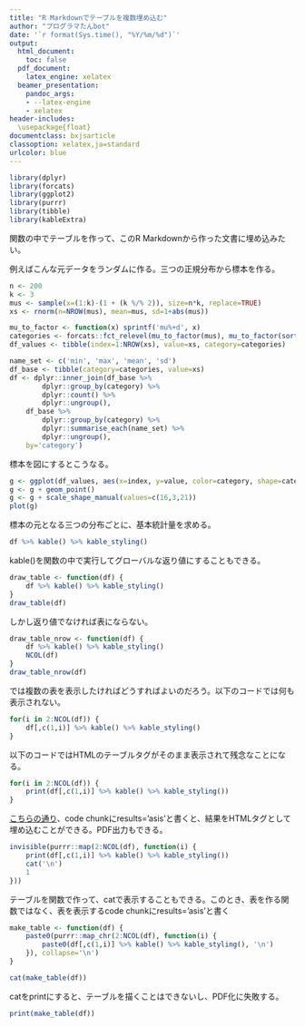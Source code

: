---
title: "R Markdownでテーブルを複数埋め込む"
author: "プログラマたんbot"
date: '`r format(Sys.time(), "%Y/%m/%d")`'
output:
  html_document:
    toc: false
  pdf_document:
    latex_engine: xelatex
  beamer_presentation:
    pandoc_args:
    - --latex-engine
    - xelatex
header-includes:
  \usepackage{float}
documentclass: bxjsarticle
classoption: xelatex,ja=standard
urlcolor: blue
---

```{r load, include=FALSE}
library(dplyr)
library(forcats)
library(ggplot2)
library(purrr)
library(tibble)
library(kableExtra)
```

関数の中でテーブルを作って、このR Markdownから作った文書に埋め込みたい。

例えばこんな元データをランダムに作る。三つの正規分布から標本を作る。

```{r prepare, echo=TRUE}
n <- 200
k <- 3
mus <- sample(x=(1:k)-(1 + (k %/% 2)), size=n*k, replace=TRUE)
xs <- rnorm(n=NROW(mus), mean=mus, sd=1+abs(mus))

mu_to_factor <- function(x) sprintf('mu%+d', x)
categories <- forcats::fct_relevel(mu_to_factor(mus), mu_to_factor(sort(unique(mus))))
df_values <- tibble(index=1:NROW(xs), value=xs, category=categories)

name_set <- c('min', 'max', 'mean', 'sd')
df_base <- tibble(category=categories, value=xs)
df <- dplyr::inner_join(df_base %>%
        dplyr::group_by(category) %>%
        dplyr::count() %>%
        dplyr::ungroup(),
    df_base %>%
        dplyr::group_by(category) %>%
        dplyr::summarise_each(name_set) %>%
        dplyr::ungroup(),
    by='category')
```

標本を図にするとこうなる。

```{r draw df, echo=FALSE}
g <- ggplot(df_values, aes(x=index, y=value, color=category, shape=category))
g <- g + geom_point()
g <- g + scale_shape_manual(values=c(16,3,21))
plot(g)
```

標本の元となる三つの分布ごとに、基本統計量を求める。

```{r print df, echo=TRUE}
df %>% kable() %>% kable_styling()
```

kable()を関数の中で実行してグローバルな返り値にすることもできる。

```{r draw_table, echo=TRUE}
draw_table <- function(df) {
    df %>% kable() %>% kable_styling()
}
draw_table(df)
```

しかし返り値でなければ表にならない。

```{r draw_table_nrow, echo=TRUE}
draw_table_nrow <- function(df) {
    df %>% kable() %>% kable_styling()
    NCOL(df)
}
draw_table_nrow(df)
```

では複数の表を表示したければどうすればよいのだろう。以下のコードでは何も表示されない。

```{r drawing_tables_fails, echo=TRUE}
for(i in 2:NCOL(df)) {
    df[,c(1,i)] %>% kable() %>% kable_styling()
}
```

以下のコードではHTMLのテーブルタグがそのまま表示されて残念なことになる。

```{r drawing_tables_asis, eval=FALSE, echo=TRUE}
for(i in 2:NCOL(df)) {
    print(df[,c(1,i)] %>% kable() %>% kable_styling())
}
```

[こちらの通り](https://stackoverflow.com/questions/39650166/r-why-kable-doesnt-print-inside-a-for-loop)、code chunkにresults='asis'と書くと、結果をHTMLタグとして埋め込むことができる。PDF出力もできる。

```{r drawing_tables_global, echo=TRUE, results='asis'}
invisible(purrr::map(2:NCOL(df), function(i) {
    print(df[,c(1,i)] %>% kable() %>% kable_styling())
    cat('\n')
    1
}))
```

テーブルを関数で作って、catで表示することもできる。このとき、表を作る関数ではなく、表を表示するcode chunkにresults='asis'と書く

```{r make_table, eval=TRUE, echo=TRUE}
make_table <- function(df) {
    paste0(purrr::map_chr(2:NCOL(df), function(i) {
        paste0(df[,c(1,i)] %>% kable() %>% kable_styling(), '\n')
    }), collapse='\n')
}
```

```{r cat and_make_table, eval=TRUE, echo=TRUE, results='asis'}
cat(make_table(df))
```

catをprintにすると、テーブルを描くことはできないし、PDF化に失敗する。

```{r print and_make_table, eval=FALSE, echo=TRUE, results='asis'}
print(make_table(df))
```
